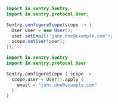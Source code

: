 ```java {tabTitle: Java}
import io.sentry.Sentry;
import io.sentry.protocol.User;

Sentry.configureScope(scope -> {
  User user = new User();
  user.setEmail("jane.doe@example.com");
  scope.setUser(user);
});
```

```kotlin {tabTitle: Kotlin}
import io.sentry.Sentry
import io.sentry.protocol.User

Sentry.configureScope { scope ->
  scope.user = User().apply {
    email = "john.doe@example.com"
  }
}
```
